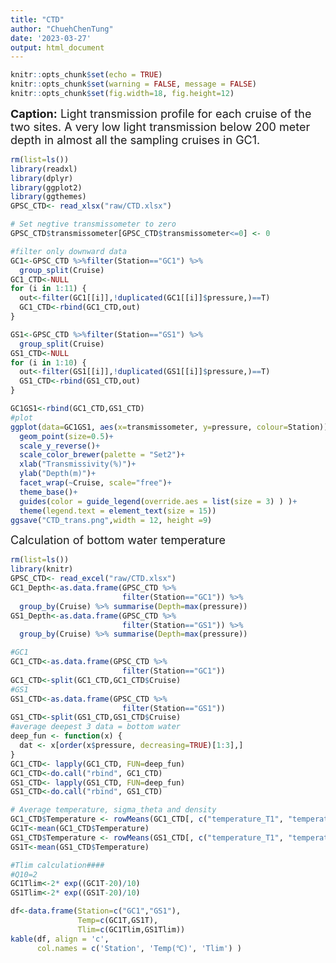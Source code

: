 ```yaml
---
title: "CTD"
author: "ChuehChenTung"
date: '2023-03-27'
output: html_document
---
```

```r
knitr::opts_chunk$set(echo = TRUE)
knitr::opts_chunk$set(warning = FALSE, message = FALSE) 
knitr::opts_chunk$set(fig.width=18, fig.height=12) 
```

<font size="4"> 
**Caption:**
Light transmission profile for each cruise of the two sites. A very low light transmission below 200 meter depth in almost all the sampling cruises in GC1. 
</font>
```r
rm(list=ls())
library(readxl)
library(dplyr)
library(ggplot2)
library(ggthemes)
GPSC_CTD<- read_xlsx("raw/CTD.xlsx")

# Set negtive transmissometer to zero
GPSC_CTD$transmissometer[GPSC_CTD$transmissometer<=0] <- 0 

#filter only downward data
GC1<-GPSC_CTD %>%filter(Station=="GC1") %>% 
  group_split(Cruise)
GC1_CTD<-NULL
for (i in 1:11) { 
  out<-filter(GC1[[i]],!duplicated(GC1[[i]]$pressure,)==T)
  GC1_CTD<-rbind(GC1_CTD,out)
} 

GS1<-GPSC_CTD %>%filter(Station=="GS1") %>% 
  group_split(Cruise)
GS1_CTD<-NULL
for (i in 1:10) { 
  out<-filter(GS1[[i]],!duplicated(GS1[[i]]$pressure,)==T)
  GS1_CTD<-rbind(GS1_CTD,out)
} 

GC1GS1<-rbind(GC1_CTD,GS1_CTD)
#plot 
ggplot(data=GC1GS1, aes(x=transmissometer, y=pressure, colour=Station))+
  geom_point(size=0.5)+
  scale_y_reverse()+
  scale_color_brewer(palette = "Set2")+
  xlab("Transmissivity(%)")+
  ylab("Depth(m)")+
  facet_wrap(~Cruise, scale="free")+
  theme_base()+
  guides(color = guide_legend(override.aes = list(size = 3) ) )+
  theme(legend.text = element_text(size = 15))
ggsave("CTD_trans.png",width = 12, height =9)
```

<font size="4"> 
Calculation of bottom water temperature
</font>
```r
rm(list=ls())
library(knitr)
GPSC_CTD<- read_excel("raw/CTD.xlsx")
GC1_Depth<-as.data.frame(GPSC_CTD %>%
                         filter(Station=="GC1")) %>% 
  group_by(Cruise) %>% summarise(Depth=max(pressure))
GS1_Depth<-as.data.frame(GPSC_CTD %>%
                         filter(Station=="GS1")) %>% 
  group_by(Cruise) %>% summarise(Depth=max(pressure))

#GC1
GC1_CTD<-as.data.frame(GPSC_CTD %>%
                         filter(Station=="GC1"))
GC1_CTD<-split(GC1_CTD,GC1_CTD$Cruise)
#GS1
GS1_CTD<-as.data.frame(GPSC_CTD %>%
                         filter(Station=="GS1"))
GS1_CTD<-split(GS1_CTD,GS1_CTD$Cruise)
#average deepest 3 data = bottom water
deep_fun <- function(x) {
  dat <- x[order(x$pressure, decreasing=TRUE)[1:3],]
}
GC1_CTD<- lapply(GC1_CTD, FUN=deep_fun) 
GC1_CTD<-do.call("rbind", GC1_CTD)
GS1_CTD<- lapply(GS1_CTD, FUN=deep_fun) 
GS1_CTD<-do.call("rbind", GS1_CTD)

# Average temperature, sigma_theta and density
GC1_CTD$Temperature <- rowMeans(GC1_CTD[, c("temperature_T1", "temperature_T2")], na.rm=TRUE)
GC1T<-mean(GC1_CTD$Temperature)
GS1_CTD$Temperature <- rowMeans(GS1_CTD[, c("temperature_T1", "temperature_T2")], na.rm=TRUE)
GS1T<-mean(GS1_CTD$Temperature)

#Tlim calculation####
#Q10=2 
GC1Tlim<-2* exp((GC1T-20)/10)
GS1Tlim<-2* exp((GS1T-20)/10)

df<-data.frame(Station=c("GC1","GS1"),
               Temp=c(GC1T,GS1T),
               Tlim=c(GC1Tlim,GS1Tlim))
kable(df, align = 'c',
      col.names = c('Station', 'Temp(℃)', 'Tlim') )
```
